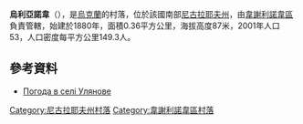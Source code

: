 {{coord|47|21|32|N|30|55|41|E|scale:100000|display=title}}

'''烏利亞諾韋'''（{{lang-uk|Улянове}}），是[[烏克蘭|烏克蘭]]的村落，位於該國南部[[尼古拉耶夫州|尼古拉耶夫州]]，由[[韋謝利諾韋區|韋謝利諾韋區]]負責管轄，始建於1880年，面積0.36平方公里，海拔高度87米，2001年人口53，人口密度每平方公里149.3人。

==參考資料==
* [http://weather.in.ua/ua/nikolaevskaja/26900 Погода в селі Улянове] {{Wayback|url=http://weather.in.ua/ua/nikolaevskaja/26900 |date=20200927051436 }}

[[Category:尼古拉耶夫州村落|Category:尼古拉耶夫州村落]]
[[Category:韋謝利諾韋區村落|Category:韋謝利諾韋區村落]]


{{Mykolaiv-geo-stub}}